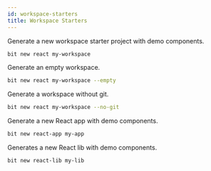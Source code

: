 ```yaml
---
id: workspace-starters
title: Workspace Starters
---
```


Generate a new workspace starter project with demo components.

```bash
bit new react my-workspace
```

Generate an empty workspace.

```bash
bit new react my-workspace --empty
```

Generate a workspace without git.

```bash
bit new react my-workspace --no-git
```

Generate a new React app with demo components.

```bash
bit new react-app my-app
```

Generates a new React lib with demo components.

```bash
bit new react-lib my-lib
```
